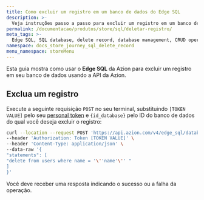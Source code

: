 ```yaml
---
title: Como excluir um registro em um banco de dados do Edge SQL
description: >-
  Veja instruções passo a passo para excluir um registro em um banco de dados do Edge SQL para gerenciamento eficiente de dados.
permalink: /documentacao/produtos/store/sql/deletar-registro/
meta_tags: >-
  Edge SQL, SQL database, delete record, database management, CRUD operations, API integration, data deletion, SQL tutorial, Edge SQL guide, database modification, SQL commands
namespace: docs_store_journey_sql_delete_record
menu_namespace: storeMenu
---
```


Esta guia mostra como usar o **Edge SQL** da Azion para excluir um registro em seu banco de dados usando a API da Azion.

## Exclua um registro

Execute a seguinte requisição `POST` no seu terminal, substituindo `[TOKEN VALUE]` pelo seu [personal token](/pt-br/documentacao/produtos/guias/personal-tokens/) e `{id_database}` pelo ID do banco de dados do qual você deseja excluir o registro:

```bash
curl --location --request POST 'https://api.azion.com/v4/edge_sql/databases/{id_database}/query' \
--header 'Authorization: Token [TOKEN VALUE]' \
--header 'Content-Type: application/json' \
--data-raw '{
"statements": [
"delete from users where name = '\''name'\'' "
]
}'
```

Você deve receber uma resposta indicando o sucesso ou a falha da operação.
